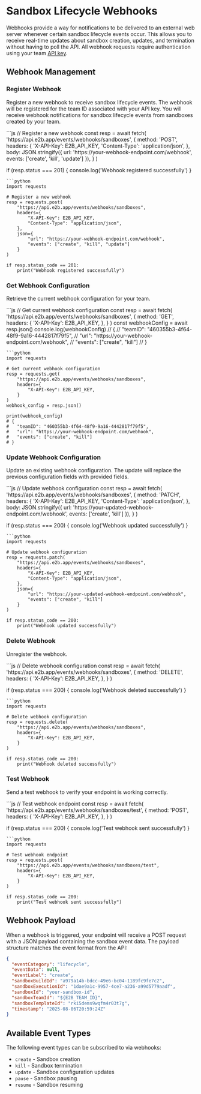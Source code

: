# Sandbox Lifecycle Webhooks

Webhooks provide a way for notifications to be delivered to an external web server whenever certain sandbox lifecycle events occur. 
This allows you to receive real-time updates about sandbox creation, updates, and termination without having to poll the API.
All webhook requests require authentication using your team [API key](/docs/api-key#where-to-find-api-key).

## Webhook Management

### Register Webhook

Register a new webhook to receive sandbox lifecycle events.
The webhook will be registered for the team ID associated with your API key. You will receive webhook notifications for sandbox lifecycle events from sandboxes created by your team.


<CodeGroup>
```js
// Register a new webhook
const resp = await fetch(
  'https://api.e2b.app/events/webhooks/sandboxes',
  {
    method: 'POST',
    headers: {
      'X-API-Key': E2B_API_KEY,
      'Content-Type': 'application/json',
    },
    body: JSON.stringify({
      url: 'https://your-webhook-endpoint.com/webhook',
      events: ['create', 'kill', 'update']
    }),
  }
)

if (resp.status === 201) {
  console.log('Webhook registered successfully')
}
```
```python
import requests

# Register a new webhook
resp = requests.post(
    "https://api.e2b.app/events/webhooks/sandboxes",
    headers={
        "X-API-Key": E2B_API_KEY,
        "Content-Type": "application/json",
    },
    json={
        "url": "https://your-webhook-endpoint.com/webhook",
        "events": ["create", "kill", "update"]
    }
)

if resp.status_code == 201:
    print("Webhook registered successfully")
```
</CodeGroup>


### Get Webhook Configuration

Retrieve the current webhook configuration for your team.

<CodeGroup>
```js
// Get current webhook configuration
const resp = await fetch(
  'https://api.e2b.app/events/webhooks/sandboxes',
  {
    method: 'GET',
    headers: {
      'X-API-Key': E2B_API_KEY,
    },
  }
)
const webhookConfig = await resp.json()
console.log(webhookConfig)
// {
//   "teamID": "460355b3-4f64-48f9-9a16-4442817f79f5",
//   "url": "https://your-webhook-endpoint.com/webhook",
//   "events": ["create", "kill"]
// }

```
```python
import requests

# Get current webhook configuration
resp = requests.get(
    "https://api.e2b.app/events/webhooks/sandboxes",
    headers={
        "X-API-Key": E2B_API_KEY,
    }
)
webhook_config = resp.json()

print(webhook_config)
# {
#   "teamID": "460355b3-4f64-48f9-9a16-4442817f79f5",
#   "url": "https://your-webhook-endpoint.com/webhook",
#   "events": ["create", "kill"]
# }
```
</CodeGroup>

### Update Webhook Configuration

Update an existing webhook configuration. The update will replace the previous configuration fields with provided fields.

<CodeGroup>
```js
// Update webhook configuration
const resp = await fetch(
  'https://api.e2b.app/events/webhooks/sandboxes',
  {
    method: 'PATCH',
    headers: {
      'X-API-Key': E2B_API_KEY,
      'Content-Type': 'application/json',
    },
    body: JSON.stringify({
      url: 'https://your-updated-webhook-endpoint.com/webhook',
      events: ['create', 'kill']
    }),
  }
)

if (resp.status === 200) {
  console.log('Webhook updated successfully')
}
```
```python
import requests

# Update webhook configuration
resp = requests.patch(
    "https://api.e2b.app/events/webhooks/sandboxes",
    headers={
        "X-API-Key": E2B_API_KEY,
        "Content-Type": "application/json",
    },
    json={
        "url": "https://your-updated-webhook-endpoint.com/webhook",
        "events": ["create", "kill"]
    }
)

if resp.status_code == 200:
    print("Webhook updated successfully")
```
</CodeGroup>

### Delete Webhook

Unregister the webhook.

<CodeGroup>
```js
// Delete webhook configuration
const resp = await fetch(
  'https://api.e2b.app/events/webhooks/sandboxes',
  {
    method: 'DELETE',
    headers: {
      'X-API-Key': E2B_API_KEY,
    },
  }
)

if (resp.status === 200) {
  console.log('Webhook deleted successfully')
}
```
```python
import requests

# Delete webhook configuration
resp = requests.delete(
    "https://api.e2b.app/events/webhooks/sandboxes",
    headers={
        "X-API-Key": E2B_API_KEY,
    }
)

if resp.status_code == 200:
    print("Webhook deleted successfully")
```
</CodeGroup>

### Test Webhook

Send a test webhook to verify your endpoint is working correctly.

<CodeGroup>
```js
// Test webhook endpoint
const resp = await fetch(
  'https://api.e2b.app/events/webhooks/sandboxes/test',
  {
    method: 'POST',
    headers: {
      'X-API-Key': E2B_API_KEY,
    },
  }
)

if (resp.status === 200) {
  console.log('Test webhook sent successfully')
}
```
```python
import requests

# Test webhook endpoint
resp = requests.post(
    "https://api.e2b.app/events/webhooks/sandboxes/test",
    headers={
        "X-API-Key": E2B_API_KEY,
    }
)

if resp.status_code == 200:
    print("Test webhook sent successfully")
```
</CodeGroup>

## Webhook Payload

When a webhook is triggered, your endpoint will receive a POST request with a JSON payload containing the sandbox event data. The payload structure matches the event format from the API:

```json
{
  "eventCategory": "lifecycle",
  "eventData": null,
  "eventLabel": "create",
  "sandboxBuildId": "a979a14b-bdcc-49e6-bc04-1189fc9fe7c2",
  "sandboxExecutionId": "1dae9a1c-9957-4ce7-a236-a99d5779aadf",
  "sandboxId": "your-sandbox-id",
  "sandboxTeamId": "${E2B_TEAM_ID}",
  "sandboxTemplateId": "rki5dems9wqfm4r03t7g",
  "timestamp": "2025-08-06T20:59:24Z"
}
```

## Available Event Types

The following event types can be subscribed to via webhooks:

- `create` - Sandbox creation
- `kill` - Sandbox termination
- `update` - Sandbox configuration updates
- `pause` - Sandbox pausing
- `resume` - Sandbox resuming


